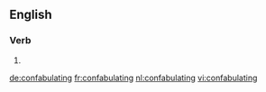 ==English==

===Verb===
{{head|en}}

# {{present participle of|confabulate}}

[[de:confabulating]]
[[fr:confabulating]]
[[nl:confabulating]]
[[vi:confabulating]]
